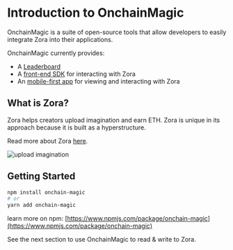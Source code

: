 
# Introduction to OnchainMagic

OnchainMagic is a suite of open-source tools that allow developers to easily integrate Zora into their applications.

OnchainMagic currently provides:

- A [Leaderboard](/leaderboard)
- A [front-end SDK](https://www.npmjs.com/package/onchain-magic) for interacting with Zora
- An [mobile-first app](https://onchainmagic.xyz) for viewing and interacting with Zora

## What is Zora?

Zora helps creators upload imagination and earn ETH. Zora is unique in its approach because it is built as a hyperstructure.

Read more about Zora [here](https://zora.co).

![upload imagination](https://nftstorage.link/ipfs/bafkreicbprx5jclzbbcu76fuw6vtfgwlhkg2rryyyc6mf6m5lb6bmrvrti)

## Getting Started

```bash
npm install onchain-magic
# or
yarn add onchain-magic
```

learn more on npm: [https://www.npmjs.com/package/onchain-magic](https://www.npmjs.com/package/onchain-magic)

See the next section to use OnchainMagic to read & write to Zora.
